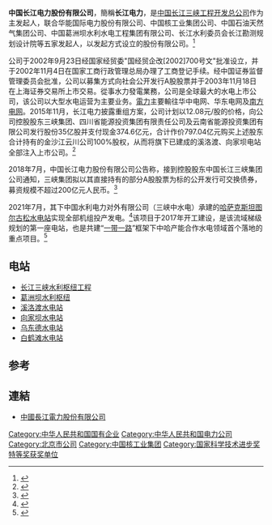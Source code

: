 {{Infobox_Company |
  company_name = 中國長江電力股份有限公司 |
  company_name_en = China Yangtze Power Co., Ltd |
  company_logo = [[File:yangtzepower.gif|File:yangtzepower.gif]] |
  company_type = [[上市公司|上市公司]] |
 traded_as = {{SSE|600900}} |
  foundation = 2002年11月4日 |
  industry = [[電力|電力]]|
  location={{PRC}}<br>[[北京市|北京市]][[西城区|西城区]]金融大街19号富凯大厦B座|
  zip_code=100140|
  area_served= |
  telephone_no=	010-58688999（北京）、0717-6767608（宜昌）|
  key_people = [[董事長|董事長]]：李永安| 
  sales =  |
  profit =  |
  asset =  |
  market_value = |
  num_employees = |
  revenue = |
  products = |
  parent = [[中国长江三峡集团公司|中国长江三峡集团公司]]57.92%|
  homepage = [http://www.cypc.com.cn/ 中國長江電力股份有限公司]
}}
'''中国长江电力股份有限公司'''，簡稱'''长江电力'''，是[[中国长江三峡工程开发总公司|中国长江三峡工程开发总公司]]作为主发起人，联合华能国际电力股份有限公司、中国核工业集团公司、中国石油天然气集团公司、中国葛洲坝水利水电工程集团有限公司、长江水利委员会长江勘测规划设计院等五家发起人，以发起方式设立的股份有限公司。<ref>{{cite news |title=公司简介 |url=https://www.cypc.com.cn/cypcweb/cypc/20161206000006.html |accessdate=2021-10-29 |work=www.cypc.com.cn |archive-date=2021-10-29 |archive-url=https://web.archive.org/web/20211029054026/https://www.cypc.com.cn/cypcweb/cypc/20161206000006.html |dead-url=no }}</ref>

公司于2002年9月23日经国家经贸委"国经贸企改[2002]700号文"批准设立，并于2002年11月4日在国家工商行政管理总局办理了工商登记手续。经中国证券监督管理委员会批准，公司以募集方式向社会公开发行A股股票并于2003年11月18日在上海证券交易所上市交易。從事水力發電業務，公司是全球最大的水电上市公司，该公司以大型水电运营为主要业务。[[電力|電力]]主要輸往华中电网、华东电网及[[南方电网|南方电网]]。2015年11月，长江电力披露重组方案，公司计划以12.08元/股的价格，向公司控股股东三峡集团、四川省能源投资集团有限责任公司及云南省能源投资集团有限公司发行股份35亿股并支付现金374.6亿元，合计作价797.04亿元购买上述股东合计持有的金沙江云川公司100%股权，从而将旗下已建成的溪洛渡、向家坝电站全部注入上市公司。<ref>{{cite news |title=长江电力再扩容 以近800亿收购两大水电站 |url=http://finance.cnr.cn/jjgd/20151119/t20151119_520548773.shtml |accessdate=2021-10-29 |work=央广网 |archive-date=2021-10-29 |archive-url=https://web.archive.org/web/20211029054024/http://finance.cnr.cn/jjgd/20151119/t20151119_520548773.shtml |dead-url=no }}</ref>

2018年7月，中国长江电力股份有限公司公告称，接到控股股东中国长江三峡集团公司通知，三峡集团拟以其直接持有的部分A股股票为标的公开发行可交换债券，募资规模不超过200亿元人民币。<ref>{{cite news |title=中国个股：长江电力控股股东拟发行不超过200亿元可交换债券 |url=https://www.reuters.com/article/%E4%B8%AD%E5%9B%BD%E4%B8%AA%E8%82%A1%EF%BC%9A%E9%95%BF%E6%B1%9F%E7%94%B5%E5%8A%9B%E6%8E%A7%E8%82%A1%E8%82%A1%E4%B8%9C%E6%8B%9F%E5%8F%91%E8%A1%8C%E4%B8%8D%E8%B6%85%E8%BF%87200%E4%BA%BF%E5%85%83%E5%8F%AF%E4%BA%A4%E6%8D%A2%E5%80%BA%E5%88%B8-idCNL4S1UC5PE |accessdate=2021-10-29 |work=Reuters |date=2018-07-17 |language=en |archive-date=2021-10-31 |archive-url=https://web.archive.org/web/20211031150831/https://www.reuters.com/article/%E4%B8%AD%E5%9B%BD%E4%B8%AA%E8%82%A1%EF%BC%9A%E9%95%BF%E6%B1%9F%E7%94%B5%E5%8A%9B%E6%8E%A7%E8%82%A1%E8%82%A1%E4%B8%9C%E6%8B%9F%E5%8F%91%E8%A1%8C%E4%B8%8D%E8%B6%85%E8%BF%87200%E4%BA%BF%E5%85%83%E5%8F%AF%E4%BA%A4%E6%8D%A2%E5%80%BA%E5%88%B8-idCNL4S1UC5PE |dead-url=no }}</ref>

2021年7月，其下中国水利电力对外有限公司（三峡中水电）承建的[[图尔古松水电站|哈萨克斯坦图尔古松水电站]]实现全部机组投产发电。<ref>{{cite news |title=中企承建的哈萨克斯坦图尔古松水电站全部机组投产发电--法制网 |url=http://www.legaldaily.com.cn/international/content/2021-07/20/content_8556367.html |accessdate=2021-10-29 |work=法制日报 |archive-date=2021-10-29 |archive-url=https://web.archive.org/web/20211029054031/http://www.legaldaily.com.cn/international/content/2021-07/20/content_8556367.html |dead-url=no }}</ref>该项目于2017年开工建设，是该流域梯级规划的第一座电站，也是共建“[[一带一路|一带一路]]”框架下中哈产能合作水电领域首个落地的重点项目。<ref>{{cite news |title=中国基建技术不断为世界发展贡献力量 |url=http://www.workercn.cn/34070/202108/07/210807110127164.shtml |accessdate=2021-10-29 |work=中工网 |archive-date=2021-10-29 |archive-url=https://web.archive.org/web/20211029054029/http://www.workercn.cn/34070/202108/07/210807110127164.shtml |dead-url=no }}</ref>

== 电站 ==
*[[长江三峡水利枢纽工程|长江三峡水利枢纽工程]]
*[[葛洲坝水利枢纽|葛洲坝水利枢纽]]
*[[溪洛渡水电站|溪洛渡水电站]]
*[[向家坝水电站|向家坝水电站]]
*[[乌东德水电站|乌东德水电站]]
*[[白鹤滩水电站|白鹤滩水电站]]
==参考==
{{reflist}}

== 連結 ==
*[http://www.cypc.com.cn/ 中國長江電力股份有限公司] {{Wayback|url=http://www.cypc.com.cn/ |date=20080309062503 }}
{{SSE 50}}
{{Hang Seng China 50 Index}}
{{CSI-300}}
[[Category:中华人民共和国国有企业|Category:中华人民共和国国有企业]]
[[Category:中华人民共和国电力公司|Category:中华人民共和国电力公司]]
[[Category:北京市公司|Category:北京市公司]]
[[Category:中国核工业集团|Category:中国核工业集团]]
[[Category:国家科学技术进步奖特等奖获奖单位|Category:国家科学技术进步奖特等奖获奖单位]]
